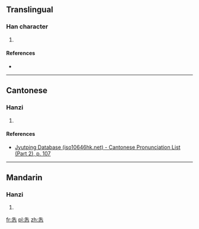 ==Translingual==

===Han character===
{{Han char|rn=61|rad=心|as=05|sn=9|four=|canj=竹人心 (HOP), X竹人心 (XHOP)|ids=⿱[[失]][[心]]}}

# {{defn|Han|sort=心05}}

====References====
* {{Han ref|kx=0381.180|dkj=10472|dj=0710.030|hdz=42280.090|uh=6023|ud=24611}}

----

==Cantonese==

===Hanzi===
{{yue-hanzi|jyut=[[jau4]]|y=yau4}}

# {{defn|lang=yue|sort=心05}}

====References====
* [http://www.iso10646hk.net/jp/document/download.jsp Jyutping Database (iso10646hk.net) - Cantonese Pronunciation List (Part 2), p. 107]

----

==Mandarin==

===Hanzi===
{{cmn-hanzi|pin=[[yóu]] ([[you2]]), [[zōng]] ([[zong1]])|wg=yu<sup>2</sup>, tsung<sup>1</sup>}}

# {{defn|lang=cmn|sort=心05}}

[[fr:怣]]
[[pl:怣]]
[[zh:怣]]